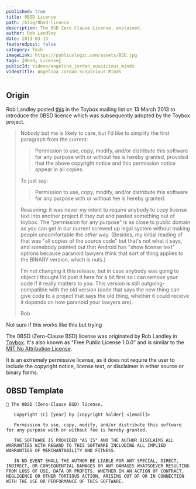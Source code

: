 ```yaml
---
published: true
title: 0BSD Licence
path: /blog/0bsd-licence
description: The BSD Zero Clause License, explained.
author: Rob Landley
date: 2013-03-13
featuredpost: false
category: Tech
imageLink: https://publiuslogic.com/assets/BSD.jpg
tags: [0bsd, License]
publicId: videos/angelina_jordan_suspicious_minds
videoTitle: Angelina Jordan Suspicious Minds
---
```


## Origin

Rob Landley posted [this](http://lists.landley.net/pipermail/toybox-landley.net/2013-March/004589.html) in the Toybox mailing list on 13 March 2013 to introduce the 0BSD licence which was subsequently adopted by the Toybox project.

> Nobody but me is likely to care, but I'd like to simplify the first paragraph from the current:
>
> > Permission to use, copy, modify, and/or distribute this software for any purpose with or without fee is hereby granted, provided that the above copyright notice and this permission notice appear in all copies.
>
> To just say:
>
> > Permission to use, copy, modify, and/or distribute this software for any purpose with or without fee is hereby granted.
>
> Reasoning: it was never my intent to require anybody to copy license text into another project if they cut and pasted something out of toybox. The "permission for any purpose" is as close to public domain as you can get in our current screwed up legal system without making people uncomfortable the _other_ way. (Besides, my initial reading of that was "all copies of the source code" but that's not what it says, and somebody pointed out that Android has "show license text" options because paranoid lawyers think that sort of thing applies to the BINARY version, which is nuts.)
>
> I'm not changing it this release, but in case anybody was going to object I thought I'd post it here for a bit first so I can remove your code if it really matters to you. This version is still outgoing-compatible with the old version (code that says the new thing can give code to a project that says the old thing, whether it could receive it depends on how paranoid your lawyers are).
>
> Rob

<Modal dialogTitle="Awesome Modal" dialogContent="">
  Not sure if this works like this but trying
</Modal>

<CalloutLabel label='Zero-Clause BSD'>

The 0BSD (Zero-Clause BSD) license was originated by Rob Landley in [Toybox](http://www.landley.net/toybox). It's also known as "Free Public License 1.0.0" and is similar to the [MIT No Attribution License](https://github.com/aws/mit-0).

It is an extremely permissive license, as it does not require the user to include the copyright notice, license text, or disclaimer in either source or binary forms.

</CalloutLabel>

## 0BSD Template

```git:title=OBSD-License {1,3,5,7,9}
🔰 The 0BSD (Zero-Clause BSD) license.

   Copyright (C) [year] by [copyright holder] <[email]>

   Permission to use, copy, modify, and/or distribute this software for any purpose with or without fee is hereby granted.

   THE SOFTWARE IS PROVIDED "AS IS" AND THE AUTHOR DISCLAIMS ALL WARRANTIES WITH REGARD TO THIS SOFTWARE INCLUDING ALL IMPLIED WARRANTIES OF MERCHANTABILITY AND FITNESS.

   IN NO EVENT SHALL THE AUTHOR BE LIABLE FOR ANY SPECIAL, DIRECT, INDIRECT, OR CONSEQUENTIAL DAMAGES OR ANY DAMAGES WHATSOEVER RESULTING FROM LOSS OF USE, DATA OR PROFITS, WHETHER IN AN ACTION OF CONTRACT, NEGLIGENCE OR OTHER TORTIOUS ACTION, ARISING OUT OF OR IN CONNECTION WITH THE USE OR PERFORMANCE OF THIS SOFTWARE.
```

<WavyHr className="mt-1 mb-1 text-fuchsia-600" />
